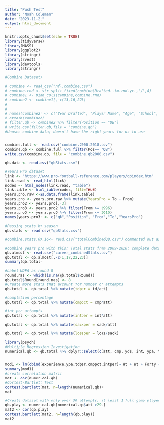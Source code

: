 ```yaml
---
title: "Push Test"
author: "Noah Coleman"
date: "2023-11-21"
output: html_document
---
```


```r
knitr::opts_chunk$set(echo = TRUE)
library(tidyverse)
library(MASS)
library(ggplot2)
library(stringr)
library(rvest)
library(devtools)
library(stringr)

```


```r
#Combine Datasets

# combine <- read_csv("nfl.combine.csv")
# combine.rnd <- str_split_fixed(combine$Drafted..tm.rnd.yr.,'/',4)
# combine1 <- bind_cols(combine,combine.rnd)
# combine2 <- combine1[,-c(13,16,22)]
# 
# 
# names(combine2) <- c("Year Drafted", "Player Name", "Age", "School", "Height", "Weight", "40 Yd Dash", "Vertical Jump", " Bench Press(Reps)", "Broad Jump", "3 Cone Agility", "20 Yd Shuttle", "BMI", "Player Type", "Position", "Drafted", "Team", "Round Drafted","Pick Number")
# attach(combine2)
# filter.qb <- combine2 %>% filter(Position == "QB")
# write.csv(filter.qb,file = "combine.qb")
#Unused combine data; doesn't have the right years for us to use


combine.full <- read.csv("combine.2000.2018.csv")
combine.qb <- combine.full %>% filter(Pos== "QB")
write.csv(combine.qb, file = "combine.qb2000.csv")
```
```r
qb.data <- read.csv("qbStats.csv")

```

```r
#Years Pro dataset
link <- "https://www.pro-football-reference.com/players/qbindex.htm"
link.read <- read_html(link)
nodes <- html_nodes(link.read, "table")
link.table <- html_table(nodes, fill=TRUE)
years.pro.raw <-as.data.frame(link.table)
years.pro <- years.pro.raw %>% mutate(YearsPro = To - From)
years.pro2 <- years.pro[,-3]
years.pro3 <- years.pro2 %>% filter(From >= 1996)
years.pro3 <- years.pro3 %>% filter(From <= 2016)
names(years.pro3) <- c("qb","Position", "From","To","YearsPro")

```

```r
#Passing stats by season
qb.stats <- read.csv("qbStats.csv")

#combine.stats.09.16<- read.csv("totalCombinedQB.csv") commented out as its no longer in use

#combine years pro with this; Total stats from 2009-2016; complete dataset
qb.almost <- read.csv("career_combinedStats.csv")
qb.total <- qb.almost[,-c(1,17,22,23)]
summary(qb.total)

#Label UDFA as round 8
round.nas <- which(is.na(qb.total$Round))
qb.total$Round[round.nas] <- 8
#Create more stats that account for number of attempts
qb.total <- qb.total %>% mutate(tdper = td/att)

#completion percentage
qb.total <- qb.total %>% mutate(cmppct = cmp/att)

#int per attempts
qb.total <- qb.total %>% mutate(intper = int/att)

qb.total <- qb.total %>% mutate(sackper = sack/att)

qb.total <- qb.total %>% mutate(lossper = loss/sack)

```


```r
library(psych)
#Multiple Regression Investigation
numerical.qb <- qb.total %>% dplyr::select(c(att, cmp, yds, int, ypa, td, int, sack, loss, game_points, experience, Ht, Wt, Year,tdper, cmppct,intper,sackper,lossper, Round))


mod1 <- lm(cbind(experience,ypa,tdper,cmppct,intper)~ Ht + Wt + Forty + Round + Vertical, data = qb.total )
summary(mod1)
#create correlation matrix
mat <- cor(numerical.qb)
#Cortest-Bartlett Test
cortest.bartlett(mat, n=length(numerical.qb))
mat

#Create dataset with only over 30 attempts, at least 1 full game played
qb.play <- numerical.qb[numerical.qb$att >29,]
mat2 <- cor(qb.play)
cortest.bartlett(mat2, n=length(qb.play))
mat2

```


